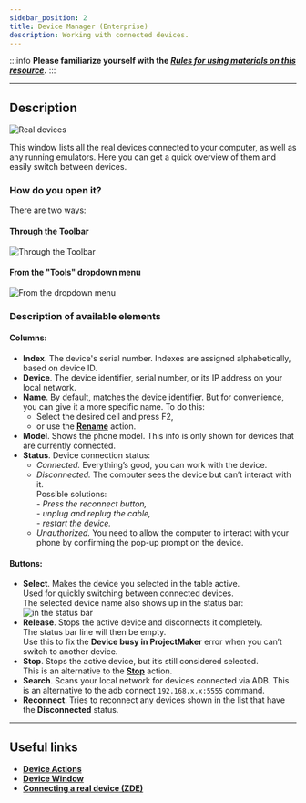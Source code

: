 ```yaml
---
sidebar_position: 2
title: Device Manager (Enterprise)
description: Working with connected devices.
---
```

:::info **Please familiarize yourself with the [*Rules for using materials on this resource*](../Disclaimer).**
:::
_______________________________________________  
## Description
![Real devices](./assets/Device_Manager/Device_Manager_pic6.png)  

This window lists all the real devices connected to your computer, as well as any running emulators. Here you can get a quick overview of them and easily switch between devices.  

### How do you open it?  
There are two ways:  
#### Through the Toolbar  
![Through the Toolbar](./assets/Device_Manager/Device_Manager_pic2.png)  

#### From the "Tools" dropdown menu  
![From the dropdown menu](./assets/Device_Manager/Device_Manager_pic3.png)  

### Description of available elements  
#### Columns:  
- **Index**. The device's serial number. Indexes are assigned alphabetically, based on device ID.  
- **Device**. The device identifier, serial number, or its IP address on your local network.  
- **Name**. By default, matches the device identifier. But for convenience, you can give it a more specific name. To do this:  
    - Select the desired cell and press F2,  
    - or use the [**Rename**](../Android/Enterprise/action#как-переименовать-устройство) action.  
- **Model**. Shows the phone model. This info is only shown for devices that are currently connected.  
- **Status**. Device connection status:  
    - *Connected.* Everything’s good, you can work with the device.  
    - *Disconnected.* The computer sees the device but can’t interact with it.  
        Possible solutions:  
            - *Press the reconnect button,*  
            - *unplug and replug the cable,*  
            - *restart the device.*  
    - *Unauthorized.* You need to allow the computer to interact with your phone by confirming the pop-up prompt on the device.  

#### Buttons:  
- **Select**. Makes the device you selected in the table active.  
Used for quickly switching between connected devices.  
The selected device name also shows up in the status bar:  
![in the status bar](./assets/Device_Manager/Device_Manager_pic7.png)  
- **Release**. Stops the active device and disconnects it completely.  
The status bar line will then be empty.  
Use this to fix the **Device busy in ProjectMaker** error when you can’t switch to another device.  
- **Stop**. Stops the active device, but it’s still considered selected.  
This is an alternative to the [**Stop**](../Android/Enterprise/action#как-остановить-устройство) action.  
- **Search**. Scans your local network for devices connected via ADB. This is an alternative to the adb connect `192.168.x.x:5555` command.  
- **Reconnect**. Tries to reconnect any devices shown in the list that have the **Disconnected** status.
_______________________________________________  
## Useful links  
- [**Device Actions**](../Android/Enterprise/action)  
- [**Device Window**](../pm/Interface/DeviceWindow)  
- [**Connecting a real device (ZDE)**](../Enterprise/Connection)